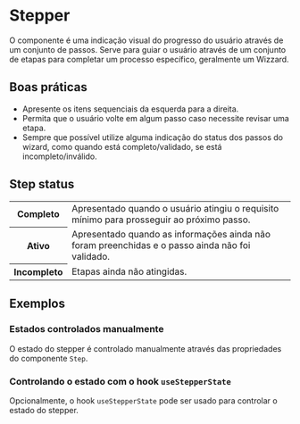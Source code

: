 
# Stepper

O componente é uma indicação visual do progresso do usuário através de um conjunto de passos. Serve para guiar o usuário através de um conjunto de etapas para completar um processo específico, geralmente um Wizzard.

## Boas práticas

- Apresente os itens sequenciais da esquerda para a direita.
- Permita que o usuário volte em algum passo caso necessite revisar uma etapa.
- Sempre que possível utilize alguma indicação do status dos passos do wizard, como quando está completo/validado, se está incompleto/inválido.

## Step status

<table>
  <tbody>
    <tr>
      <th width={160}>Completo</th>
      <td>Apresentado quando o usuário atingiu o requisito mínimo para prosseguir ao próximo passo.</td>
    </tr>
    <tr>
      <th>Ativo</th>
      <td>Apresentado quando as informações ainda não foram preenchidas e o passo ainda não foi validado.</td>
    </tr>
    <tr>
      <th>Incompleto</th>
      <td>Etapas ainda não atingidas.</td>
    </tr>
  </tbody>
</table>

## Exemplos

### Estados controlados manualmente

O estado do stepper é controlado manualmente através das propriedades do componente `Step`.

<Demo src='pages/components/stepper/StepperDefault' />

### Controlando o estado com o hook `useStepperState`

Opcionalmente, o hook `useStepperState` pode ser usado para controlar o estado do stepper.

<Demo src='pages/components/stepper/StepperHook' />
